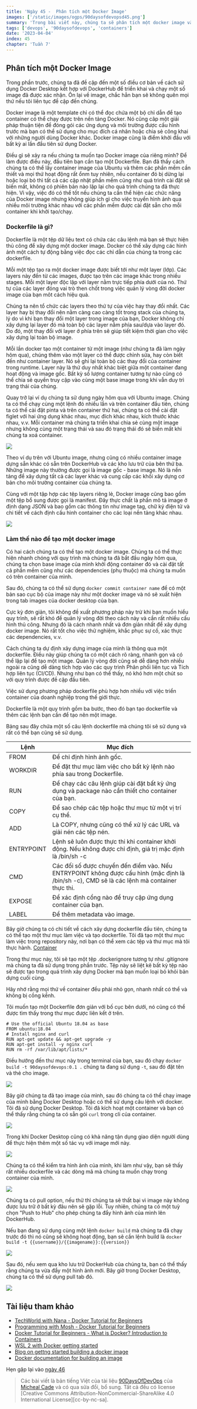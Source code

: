 ```yaml
---
title: 'Ngày 45 -  Phân tích một Docker Image'
images: ['/static/images/ogps/90daysofdevopsd45.png']
summary: 'Trong bài viết này, chúng ta sẽ phân tích một docker image và các câu lệnh hữu dụng giúp chúng ta có thể tạo một Docker image cho riêng mình'
tags: ['devops', '90daysofdevops', 'containers']
date: '2023-04-04'
index: 45
chapter: 'Tuần 7'
---
```


<TOCInline toc={props.toc} asDisclosure />

## Phân tích một Docker Image

Trong phần trước, chúng ta đã đề cập đến một số điều cơ bản về cách sử dụng Docker Desktop kết hợp với DockerHub để triển khai và chạy một số image đã được xác nhận. Ôn lại về image, chắc hẳn bạn sẽ không quên mọi thứ nếu tôi liên tục đề cập đến chúng.

Docker image là một template chỉ có thể đọc chứa một bộ chỉ dẫn để tạo container có thể chạy được trên nền tảng Docker. Nó cũng câp một giải pháp thuận tiện để đóng gói các ứng dụng và môi trường được cấu hình trước mà bạn có thể sử dụng cho mục đích cá nhân hoặc chia sẻ công khai với những người dùng Docker khác. Docker image cũng là điểm khởi đầu với bất kỳ ai lần đầu tiên sử dụng Docker.

Điều gì sẽ xảy ra nếu chúng ta muốn tạo Docker image của riêng mình? Để làm được điều này, đầu tiên bạn cần tạo một Dockerfile. Bạn đã thấy cách chúng ta có thể lấy container image của Ubuntu và thêm các phần mềm cần thiết và mọi thứ hoạt động rất ổnm tuy nhiên, nếu container đó bị dừng lại hoặc loại bỏ thì tất cả các cập nhật phần mềm cũng như quá trình cài đặt sẽ biến mất, không có phiên bản nào lặp lại cho quá trình chúng ta đã thực hiện. Vì vậy, việc đó có thể tốt nếu chúng ta cần thể hiện các chức năng của Docker image nhưng không giúp ích gì cho việc truyền hình ảnh qua nhiều môi trường khác nhau với các phần mềm được cài đặt sẵn cho mỗi container khi khởi tạo/chạy.

### Dockerfile là gì?

Dockerfile là một tệp dữ liệu text có chứa các câu lệnh mà bạn sẽ thực hiện thủ công để xây dựng một docker image. Docker có thể xây dựng các hình ảnh một cách tự động bằng việc đọc các chỉ dẫn của chúng ta trong các dockerfile.

Mỗi một tệp tạo ra một docker image được biết tới như một layer (lớp). Các layers này đến từ các images, được tạo trên các image khác trong nhiều stages. Mỗi một layer độc lập với layer nằm trực tiếp phía dưới của nó. Thứ tự của các layer đóng vai trò then chốt trong việc quản lý vòng đời docker image của bạn môt cách hiệu quả.

Chúng ta nên tổ chức các layers theo thứ tự của việc hay thay đổi nhất. Các layer hay bị thay đổi nên nằm càng cao càng tốt trong stack của chúng ta, lý do vì khi bạn thay đổi một layer trong image của bạn, Docker không chỉ xây dựng lại layer đó mà toàn bộ các layer nằm phía sau/dựa vào layer đó. Do đó, một thay đổi với layer ở phía trên sẽ giúp tiết kiệm thời gian cho việc xây dựng lại toàn bộ image.

Mỗi lần docker tạo một container từ một image (như chúng ta đã làm ngày hôm qua), chúng thêm vào một layer có thể được chỉnh sửa, hay còn biết đến như container layer. Nó sẽ ghi lại toàn bộ các thay đổi của container trong runtime. Layer này là thứ duy nhất khác biệt giữa một container đang hoạt động và image gốc. Bất kỳ số lượng container tương tự nào cũng có thể chia sẻ quyền truy cập vào cùng một base image trong khi vẫn duy trì trạng thái của chúng.

Quay trở lại ví dụ chúng ta sử dụng ngày hôm qua với Ubuntu image. Chúng ta có thể chạy cùng một lệnh đó nhiều lần và trên container đầu tiên, chúng ta có thể cài đặt pinta và trên container thứ hai, chúng ta có thể cài đặt figlet với hai ứng dụng khác nhau, mục đích khác nhau, kích thước khác nhau, v.v. Mỗi container mà chúng ta triển khai chia sẻ cùng một image nhưng không cùng một trạng thái và sau đó trạng thái đó sẽ biến mất khi chúng ta xoá container.

![](/static/images/assets/Day45_Containers1.png)

Theo ví dụ trên với Ubuntu image, nhưng cũng có nhiều container image dựng sẵn khác có sẵn trên DockerHub và các kho lưu trữ của bên thứ ba. Những image này thường được gọi là image gốc - base image. Nó là nền tảng để xây dựng tất cả các layer khác và cung cấp các khối xây dựng cơ bản cho môi trường container của chúng ta.

Cùng với một tập hợp các tệp layers riêng lẻ, Docker image cũng bao gồm một tệp bổ sung được gọi là manifest. Đây thực chất là phần mô tả image ở định dạng JSON và bao gồm các thông tin như image tag, chữ ký điện tử và chi tiết về cách định cấu hình container cho các loại nền tảng khác nhau.

![](/static/images/assets/Day45_Containers2.png)

### Làm thế nào để tạo một docker image

Có hai cách chúng ta có thể tạo một docker image. Chúng ta có thể thực hiện nhanh chóng với quy trình mà chúng ta đã bắt đầu ngày hôm qua, chúng ta chọn base image của mình khởi động container đó và cài đặt tất cả phần mềm cũng như các dependencies (phụ thuộc) mà chúng ta muốn có trên container của mình.

Sau đó, chúng ta có thể sử dụng `docker commit container name` để có một bản sao cục bộ của image này như một docker image và nó sẽ xuất hiện trong tab images của docker desktop của bạn.

Cực kỳ đơn giản, tôi không đề xuất phương pháp này trừ khi bạn muốn hiểu quy trình, sẽ rất khó để quản lý vòng đời theo cách này và cần rất nhiều cấu hình thủ công. Nhưng đó là cách nhanh nhất và đơn giản nhất để xây dựng docker image. Nó rất tốt cho việc thử nghiệm, khắc phục sự cố, xác thực các dependencies, v.v.

Cách chúng ta dự định xây dựng image của mình là thông qua một dockerfile. Điều này giúp chúng ta có một cách rõ ràng, nhanh gọn và có thể lặp lại để tạo một image. Quản lý vòng đời cũng sẽ dễ dàng hơn nhiều ngoài ra cũng dễ dàng tích hợp vào các quy trình Phân phối liên tục và Tích hợp liên tục (CI/CD). Nhưng như bạn có thể thấy, nó khó hơn một chút so với quy trình được đề cập đầu tiên.

Việc sử dụng phương pháp dockerfile phù hợp hơn nhiều với việc triển container của doanh nghiệp trong thế giới thực.

Dockerfile là một quy trình gồm ba bước, theo đó bạn tạo dockerfile và thêm các lệnh bạn cần để tạo nên một image.

Bảng sau đây chứa một số câu lệnh dockerfile mà chúng tôi sẽ sử dụng và rất có thể bạn cũng sẽ sử dụng.

| Lệnh       | Mục đích                                                                                                                                    |
| ---------- | ------------------------------------------------------------------------------------------------------------------------------------------- |
| FROM       | Để chỉ định hình ảnh gốc.                                                                                                                   |
| WORKDIR    | Để đặt thư mục làm việc cho bất kỳ lệnh nào phía sau trong Dockerfile.                                                                      |
| RUN        | Để chạy các câu lệnh giúp cài đặt bất kỳ ứng dụng và package nào cần thiết cho container của bạn.                                           |
| COPY       | Để sao chép các tệp hoặc thư mục từ một vị trí cụ thể.                                                                                      |
| ADD        | Là COPY, nhưng cũng có thể xử lý các URL và giải nén các tệp nén.                                                                           |
| ENTRYPOINT | Lệnh sẽ luôn được thực thi khi container khởi động. Nếu không được chỉ định, giá trị mặc định là /bin/sh -c                                 |
| CMD        | Các đối số được chuyển đến điểm vào. Nếu ENTRYPOINT không được cấu hình (mặc định là /bin/sh -c), CMD sẽ là các lệnh mà container thực thi. |
| EXPOSE     | Để xác định cổng nào để truy cập ứng dụng container của bạn.                                                                                |
| LABEL      | Để thêm metadata vào image.                                                                                                                 |

Bây giờ chúng ta có chi tiết về cách xây dựng dockerfile đầu tiên, chúng ta có thể tạo một thư mục làm việc và tạo dockerfile. Tôi đã tạo một thư mục làm việc trong repository này, nơi bạn có thể xem các tệp và thư mục mà tôi thực hành. [Container](https://github.com/vntechies/90DaysOfDevOps/tree/main/2022/Days/Containers/)

Trong thư mục này, tôi sẽ tạo một tệp .dockerignore tương tự như .gitignore mà chúng ta đã sử dụng trong phần trước. Tệp này sẽ liệt kê bất kỳ tệp nào sẽ được tạo trong quá trình xây dựng Docker mà bạn muốn loại bỏ khỏi bản dựng cuối cùng.

Hãy nhớ rằng mọi thứ về container đều phải nhỏ gọn, nhanh nhất có thể và không bị cồng kềnh.

Tôi muốn tạo một Dockerfile đơn giản với bố cục bên dưới, nó cũng có thể được tìm thấy trong thư mục được liên kết ở trên.

```
# Use the official Ubuntu 18.04 as base
FROM ubuntu:18.04
# Install nginx and curl
RUN apt-get update && apt-get upgrade -y
RUN apt-get install -y nginx curl
RUN rm -rf /var/lib/apt/lists/*
```

Điều hướng đến thư mục này trong terminal của bạn, sau đó chạy `docker build -t 90daysofdevops:0.1 .` chúng ta đang sử dụng `-t`, sau đó đặt tên và thẻ cho image.

![](/static/images/assets/Day45_Containers3.png)

Bây giờ chúng ta đã tạo image của mình, sau đó chúng ta có thể chạy image của mình bằng Docker Desktop hoặc có thể sử dụng câu lệnh với docker. Tôi đã sử dụng Docker Desktop. Tôi đã kích hoạt một container và bạn có thể thấy rằng chúng ta có sẵn gói `curl` trong cli của container.

![](/static/images/assets/Day45_Containers4.png)

Trong khi Docker Desktop cũng có khả năng tận dụng giao diện người dùng để thực hiện thêm một số tác vụ với image mới này.

![](/static/images/assets/Day45_Containers5.png)

Chúng ta có thể kiểm tra hình ảnh của mình, khi làm như vậy, bạn sẽ thấy rất nhiều dockerfile và các dòng mã mà chúng ta muốn chạy trong container của mình.

![](/static/images/assets/Day45_Containers6.png)

Chúng ta có pull option, nếu thử thì chúng ta sẽ thất bại vì image này không được lưu trữ ở bất kỳ đâu nên sẽ gặp lỗi. Tuy nhiên, chúng ta có một tuỳ chọn "Push to Hub" cho phép chúng ta đẩy hình ảnh của mình lên DockerHub.

Nếu bạn đang sử dụng cùng một lệnh `docker build` mà chúng ta đã chạy trước đó thì nó cũng sẽ không hoạt động, bạn sẽ cần lệnh build là `docker build -t {{username}}/{{imagename}}:{{version}} `

![](/static/images/assets/Day45_Containers7.png)

Sau đó, nếu xem qua kho lưu trữ DockerHub của chúng ta, bạn có thể thấy rằng chúng ta vừa đẩy một hình ảnh mới. Bây giờ trong Docker Desktop, chúng ta có thể sử dụng pull tab đó.

![](/static/images/assets/Day45_Containers8.png)

## Tài liệu tham khảo

- [TechWorld with Nana - Docker Tutorial for Beginners](https://www.youtube.com/watch?v=3c-iBn73dDE)
- [Programming with Mosh - Docker Tutorial for Beginners](https://www.youtube.com/watch?v=pTFZFxd4hOI)
- [Docker Tutorial for Beginners - What is Docker? Introduction to Containers](https://www.youtube.com/watch?v=17Bl31rlnRM&list=WL&index=128&t=61s)
- [WSL 2 with Docker getting started](https://www.youtube.com/watch?v=5RQbdMn04Oc)
- [Blog on gettng started building a docker image](https://stackify.com/docker-build-a-beginners-guide-to-building-docker-images/)
- [Docker documentation for building an image](https://docs.docker.com/develop/develop-images/dockerfile_best-practices/)

Hẹn gặp lại vào [ngày 46](https://vntechies.dev/courses/90-ngay-devops/ngay-46-docker-compose)

> Các bài viết là bản tiếng Việt của tài liệu [90DaysOfDevOps](https://github.com/MichaelCade/90DaysOfDevOps/tree/main/2022/Days) của [Micheal Cade](https://twitter.com/MichaelCade1) và có qua sửa đổi, bổ sung. Tất cả đều có license [Creative Commons Attribution-NonCommercial-ShareAlike 4.0 International License][cc-by-nc-sa].
